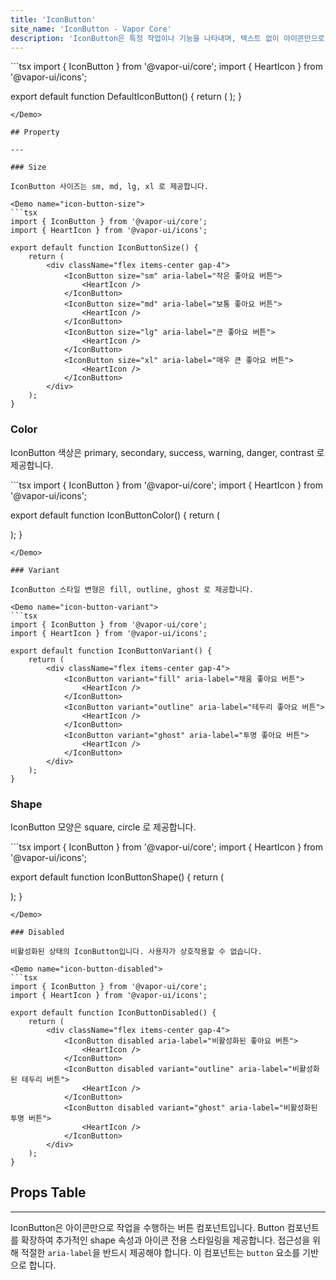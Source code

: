```yaml
---
title: 'IconButton'
site_name: 'IconButton - Vapor Core'
description: 'IconButton은 특정 작업이나 기능을 나타내며, 텍스트 없이 아이콘만으로 명령을 전달하는 버튼입니다.'
---
```


<Demo name="default-icon-button">
```tsx
import { IconButton } from '@vapor-ui/core';
import { HeartIcon } from '@vapor-ui/icons';

export default function DefaultIconButton() {
    return (
        <IconButton aria-label="좋아요">
            <HeartIcon />
        </IconButton>
    );
}
```
</Demo>

## Property

---

### Size

IconButton 사이즈는 sm, md, lg, xl 로 제공합니다.

<Demo name="icon-button-size">
```tsx
import { IconButton } from '@vapor-ui/core';
import { HeartIcon } from '@vapor-ui/icons';

export default function IconButtonSize() {
    return (
        <div className="flex items-center gap-4">
            <IconButton size="sm" aria-label="작은 좋아요 버튼">
                <HeartIcon />
            </IconButton>
            <IconButton size="md" aria-label="보통 좋아요 버튼">
                <HeartIcon />
            </IconButton>
            <IconButton size="lg" aria-label="큰 좋아요 버튼">
                <HeartIcon />
            </IconButton>
            <IconButton size="xl" aria-label="매우 큰 좋아요 버튼">
                <HeartIcon />
            </IconButton>
        </div>
    );
}
```
</Demo>

### Color

IconButton 색상은 primary, secondary, success, warning, danger, contrast 로 제공합니다.

<Demo name="icon-button-color">
```tsx
import { IconButton } from '@vapor-ui/core';
import { HeartIcon } from '@vapor-ui/icons';

export default function IconButtonColor() {
    return (
        <div className="flex flex-wrap gap-2">
            <IconButton color="primary" aria-label="기본 좋아요 버튼">
                <HeartIcon />
            </IconButton>
            <IconButton color="secondary" aria-label="보조 좋아요 버튼">
                <HeartIcon />
            </IconButton>
            <IconButton color="success" aria-label="성공 좋아요 버튼">
                <HeartIcon />
            </IconButton>
            <IconButton color="warning" aria-label="경고 좋아요 버튼">
                <HeartIcon />
            </IconButton>
            <IconButton color="danger" aria-label="위험 좋아요 버튼">
                <HeartIcon />
            </IconButton>
            <IconButton color="contrast" aria-label="대비 좋아요 버튼">
                <HeartIcon />
            </IconButton>
        </div>
    );
}
```
</Demo>

### Variant

IconButton 스타일 변형은 fill, outline, ghost 로 제공합니다.

<Demo name="icon-button-variant">
```tsx
import { IconButton } from '@vapor-ui/core';
import { HeartIcon } from '@vapor-ui/icons';

export default function IconButtonVariant() {
    return (
        <div className="flex items-center gap-4">
            <IconButton variant="fill" aria-label="채움 좋아요 버튼">
                <HeartIcon />
            </IconButton>
            <IconButton variant="outline" aria-label="테두리 좋아요 버튼">
                <HeartIcon />
            </IconButton>
            <IconButton variant="ghost" aria-label="투명 좋아요 버튼">
                <HeartIcon />
            </IconButton>
        </div>
    );
}
```
</Demo>

### Shape

IconButton 모양은 square, circle 로 제공합니다.

<Demo name="icon-button-shape">
```tsx
import { IconButton } from '@vapor-ui/core';
import { HeartIcon } from '@vapor-ui/icons';

export default function IconButtonShape() {
    return (
        <div className="flex items-center gap-4">
            <IconButton shape="square" aria-label="사각형 좋아요 버튼">
                <HeartIcon />
            </IconButton>
            <IconButton shape="circle" aria-label="원형 좋아요 버튼">
                <HeartIcon />
            </IconButton>
        </div>
    );
}
```
</Demo>

### Disabled

비활성화된 상태의 IconButton입니다. 사용자가 상호작용할 수 없습니다.

<Demo name="icon-button-disabled">
```tsx
import { IconButton } from '@vapor-ui/core';
import { HeartIcon } from '@vapor-ui/icons';

export default function IconButtonDisabled() {
    return (
        <div className="flex items-center gap-4">
            <IconButton disabled aria-label="비활성화된 좋아요 버튼">
                <HeartIcon />
            </IconButton>
            <IconButton disabled variant="outline" aria-label="비활성화된 테두리 버튼">
                <HeartIcon />
            </IconButton>
            <IconButton disabled variant="ghost" aria-label="비활성화된 투명 버튼">
                <HeartIcon />
            </IconButton>
        </div>
    );
}
```
</Demo>

## Props Table

---

IconButton은 아이콘만으로 작업을 수행하는 버튼 컴포넌트입니다. Button 컴포넌트를 확장하여 추가적인 shape 속성과 아이콘 전용 스타일링을 제공합니다. 접근성을 위해 적절한 `aria-label`을 반드시 제공해야 합니다. 이 컴포넌트는 `button` 요소를 기반으로 합니다.

<ComponentPropsTable file="icon-button" section="props" />
